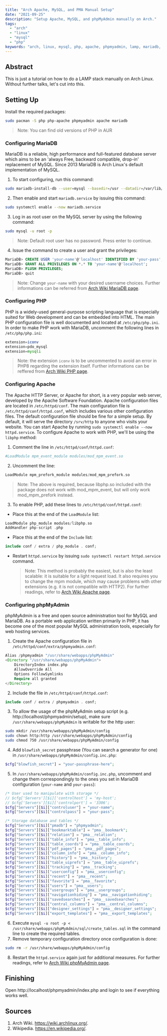 ```yaml
---
title: "Arch Apache, MySQL, and PMA Manual Setup"
date: "2021-09-25"
description: "Setup Apache, MySQL, and phpMyAdmin manually on Arch."
tags:
  - "arch"
  - "linux"
  - "mysql"
  - "php"
keywords: "arch, linux, mysql, php, apache, phpmyadmin, lamp, mariadb, sql, database, server, web server, installation, setup, manual, archlinux"
---
```


## Abstract

This is just a tutorial on how to do a LAMP stack manually on Arch Linux. Without further talks, let's cut into this.

## Setting Up

Install the required packages:

```bash
sudo pacman -S php php-apache phpmyadmin apache mariadb
```

> Note: You can find old versions of PHP in AUR

### Configuring MariaDB

MariaDB is a reliable, high performance and full-featured database server which aims to be an 'always Free, backward compatible, drop-in' replacement of MySQL. Since 2013 MariaDB is Arch Linux's default implementation of MySQL.

1. To start configuring, run this command:

```bash
sudo mariadb-install-db --user=mysql --basedir=/usr --datadir=/var/lib/mysql
```

2. Then enable and start `mariadb.service` by issuing this command:

```bash
sudo systemctl enable --now mariadb.service
```

3. Log in as root user on the MySQL server by using the following command:

```bash
sudo mysql -u root -p
```

> Note: Default root user has no password. Press enter to continue.

4. Issue the command to create a user and grant the privileges:

```sql
MariaDB> CREATE USER 'your-name'@'localhost' IDENTIFIED BY 'your-pass';
MariaDB> GRANT ALL PRIVILEGES ON *.* TO 'your-name'@'localhost';
MariaDB> FLUSH PRIVILEGES;
MariaDB> quit
```

> Note: Change `your-name` with your desired username choices. Further informations can be referred from [Arch Wiki MariaDB page](https://wiki.archlinux.org/index.php/MariaDB).

### Configuring PHP

PHP is a widely-used general-purpose scripting language that is especially suited for Web development and can be embedded into HTML. The main PHP configuration file is well documented and located at `/etc/php/php.ini`. In order to make PHP work with MariaDB, uncomment the following lines in `/etc/php/php.ini`:

```php
extension=iconv
extension=pdo_mysql
extension=mysqli
```

> Note: the extension `iconv` is to be uncommented to avoid an error in PHP8 regarding the extension itself. Further informations can be reffered from [Arch Wiki PHP page](https://wiki.archlinux.org/index.php/PHP).

### Configuring Apache

The Apache HTTP Server, or Apache for short, is a very popular web server, developed by the Apache Software Foundation. Apache configuration files are located in `/etc/httpd/conf`. The main configuration file is `/etc/httpd/conf/httpd.conf`, which includes various other configuration files. The default configuration file should be fine for a simple setup. By default, it will serve the directory `/srv/http` to anyone who visits your website. You can start Apache by running `sudo systemctl enable --now httpd.service`. To configure Apache to work with PHP, we'll be using the `libphp` method:

1. Comment the line in `/etc/httpd/conf/httpd.conf`:

```php
#LoadModule mpm_event_module modules/mod_mpm_event.so
```

2. Uncomment the line:

```php
LoadModule mpm_prefork_module modules/mod_mpm_prefork.so
```

> Note: The above is required, because libphp.so included with the package does not work with mod_mpm_event, but will only work mod_mpm_prefork instead.

3. To enable PHP, add these lines to `/etc/httpd/conf/httpd.conf`:

- Place this at the end of the `LoadModule` list:

```php
LoadModule php_module modules/libphp.so
AddHandler php-script .php
```

- Place this at the end of the `Include` list:

```php
include conf / extra / php_module . conf;
```

- Restart `httpd.service` by issuing `sudo systemctl restart httpd.service` command.
  > Note: This method is probably the easiest, but is also the least scalable: it is suitable for a light request load. It also requires you to change the mpm module, which may cause problems with other extensions (e.g. it is not compatible with HTTP2). For further readings, refer to [Arch Wiki Apache page](https://wiki.archlinux.org/index.php/Apache_HTTP_Server).

### Configuring phpMyAdmin

phpMyAdmin is a free and open source administration tool for MySQL and MariaDB. As a portable web application written primarily in PHP, it has become one of the most popular MySQL administration tools, especially for web hosting services.

1. Create the Apache configuration file in `/etc/httpd/conf/extra/phpmyadmin.conf`:

```php
Alias /phpmyadmin "/usr/share/webapps/phpMyAdmin"
<Directory "/usr/share/webapps/phpMyAdmin">
    DirectoryIndex index.php
    AllowOverride All
    Options FollowSymlinks
    Require all granted
</Directory>
```

2. Include the file in `/etc/httpd/conf/httpd.conf`:

```php
include conf / extra / phpmyadmin . conf;
```

3. To allow the usage of the phpMyAdmin setup script (e.g. http://localhost/phpmyadmin/setup), make sure `/usr/share/webapps/phpMyAdmin` is writable for the http user:

```bash
sudo mkdir /usr/share/webapps/phpMyAdmin/config
sudo chown http:http /usr/share/webapps/phpMyAdmin/config
sudo chmod 750 /usr/share/webapps/phpMyAdmin/config
```

4. Add `blowfish_secret` passphrase (You can search a generator for one) in `/usr/share/webapps/phpMyAdmin/config.inc.php`:

```php
$cfg["blowfish_secret"] = "your-passphrase-here";
```

5. In `/usr/share/webapps/phpMyAdmin/config.inc.php`, uncomment and change them correspondingly to the ones you set in MariaDB configuration (`your-name` and `your-pass`):

```php
/* User used to manipulate with storage */
// $cfg['Servers'][$i]['controlhost'] = 'my-host';
// $cfg['Servers'][$i]['controlport'] = '3306';
$cfg["Servers"][$i]["controluser"] = "your-name";
$cfg["Servers"][$i]["controlpass"] = "your-pass";

/* Storage database and tables */
$cfg["Servers"][$i]["pmadb"] = "phpmyadmin";
$cfg["Servers"][$i]["bookmarktable"] = "pma__bookmark";
$cfg["Servers"][$i]["relation"] = "pma__relation";
$cfg["Servers"][$i]["table_info"] = "pma__table_info";
$cfg["Servers"][$i]["table_coords"] = "pma__table_coords";
$cfg["Servers"][$i]["pdf_pages"] = "pma__pdf_pages";
$cfg["Servers"][$i]["column_info"] = "pma__column_info";
$cfg["Servers"][$i]["history"] = "pma__history";
$cfg["Servers"][$i]["table_uiprefs"] = "pma__table_uiprefs";
$cfg["Servers"][$i]["tracking"] = "pma__tracking";
$cfg["Servers"][$i]["userconfig"] = "pma__userconfig";
$cfg["Servers"][$i]["recent"] = "pma__recent";
$cfg["Servers"][$i]["favorite"] = "pma__favorite";
$cfg["Servers"][$i]["users"] = "pma__users";
$cfg["Servers"][$i]["usergroups"] = "pma__usergroups";
$cfg["Servers"][$i]["navigationhiding"] = "pma__navigationhiding";
$cfg["Servers"][$i]["savedsearches"] = "pma__savedsearches";
$cfg["Servers"][$i]["central_columns"] = "pma__central_columns";
$cfg["Servers"][$i]["designer_settings"] = "pma__designer_settings";
$cfg["Servers"][$i]["export_templates"] = "pma__export_templates";
```

6. Execute `mysql -u root -p < /usr/share/webapps/phpMyAdmin/sql/create_tables.sql` in the command line to create the required tables.
7. Remove temporary configuration directory once configuration is done:

```bash
sudo rm -r /usr/share/webapps/phpMyAdmin/config
```

8. Restart the `httpd.service` again just for additional measures. For further readings, refer to [Arch Wiki phpMyAdmin page](https://wiki.archlinux.org/index.php/PhpMyAdmin).

## Finishing

Open http://localhost/phpmyadmin/index.php and login to see if everything works well.

## Sources

1. Arch Wiki. https://wiki.archlinux.org/.
2. Wikipedia. https://en.wikipedia.org/.
